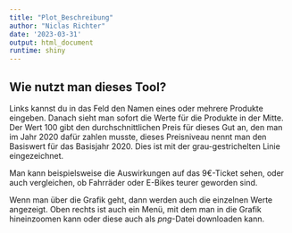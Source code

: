 ```yaml
---
title: "Plot_Beschreibung"
author: "Niclas Richter"
date: '2023-03-31'
output: html_document
runtime: shiny
---
```


## Wie nutzt man dieses Tool?
Links kannst du in das Feld den Namen eines oder mehrere Produkte eingeben.
Danach sieht man sofort die Werte für die Produkte in der Mitte. Der Wert 100
gibt den durchschnittlichen Preis für dieses Gut an, den man im Jahr 2020
dafür zahlen musste, dieses Preisniveau nennt man den Basiswert für das
Basisjahr 2020. Dies ist mit der grau-gestrichelten Linie eingezeichnet.

Man kann beispielsweise die Auswirkungen auf das 9€-Ticket sehen, oder auch 
vergleichen, ob Fahrräder oder E-Bikes teurer geworden sind.

Wenn man über die Grafik geht, dann werden auch die einzelnen Werte angezeigt.
Oben rechts ist auch ein Menü, mit dem man in die Grafik hineinzoomen kann oder
diese auch als *png*-Datei downloaden kann.